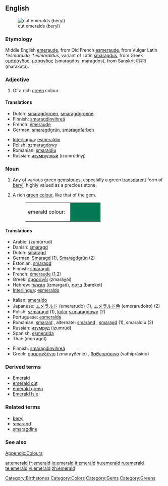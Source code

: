 {{see|Emerald}}
{{wikipedia}}
==English==
[[Image:Beryl_emeralds_cut_XH.jpg|thumb|right|cut emeralds (beryl)]]

===Etymology===
Middle English [[emeraude]], from Old French [[esmeraude]], from Vulgar Latin ''*esmaralda, *esmaraldus'', variant of Latin [[smaragdus]], from Greek [[σμάραγδος]], [[μάραγδος]] (smaragdos, maragdos), from Sanskrit [[मरकत]] (marakata).

===Adjective===
{{en-adj}}

# {{color}} Of a rich [[green]] colour.

====Translations====
{{top}}
*Dutch: [[smaragdgroen]], [[smaragdgroene]]
*Finnish: [[smaragdinvihreä]]
*French: [[émeraude]]
*German: [[smaragdgrün]], [[smaragdfarben]]
{{mid}}
*[[Interlingua]]: [[esmeraldin]]
*Polish: [[szmaragdowy]] {{m}}
*Romanian: [[smaraldiu]]
*Russian: [[изумрудный]] (izumrúdnyj)
{{bottom}}

===Noun===
{{en-noun}}

# Any of various green [[gemstone]]s, especially a green [[transparent]] form of [[beryl]], highly valued as a precious stone.
# {{color}} A rich [[green]] [[colour]], like that of the gem.
#:<table><tr><td>emerald colour: &nbsp;</td><td bgcolor="#047853" width="80">&nbsp; </td></tr></table>

====Translations====
{{trans-top|gemstone}}
*Arabic: {{ARchar|[[زمرد|زمرّد]]}} (zumúrrud) {{m}}
*Danish: [[smaragd]]
*Dutch: [[smaragd]] {{m}}
*German: [[Smaragd]] {{m}} (1), [[Smaragdgrün]] {{n}} (2)
*Estonian: [[smaragd]]
*Finnish: [[smaragdi]]
*French: [[émeraude]] {{f}} (1,2)
*Greek: [[σμαράγδι]] (zmaráɣði) {{n}}
*Hebrew: [[אזמרגד]] (izmargad), [[ברקת]] (bareket)
*[[Interlingua]]: [[esmeraldo]]
{{trans-mid}}
*Italian: [[smeraldo]]
*Japanese: [[エメラルド]] (emerarudo) (1), [[エメラルド色]] (emerarudoiro) (2)
*Polish: [[szmaragd]] {{m}} (1), [[kolor]] [[szmaragdowy]] {{m}} (2)
*Portuguese: [[esmeralda]] {{f}}
*Romanian: [[smarald]] {{n}}, alternate: [[smarand]] {{n}}, [[smaragd]] {{n}} (1), smaraldiu {{m}} (2)
*Russian: [[изумруд]] (izumrúd) {{m}}
*Spanish: [[esmeralda]] {{f}}
*Thai: {{THchar|[[มรกต]]}} (morrágòt)
{{trans-bottom}}

{{trans-top|colour}}
*Finnish: [[smaragdinvihreä]]
*Greek: [[σμαραγδένιο]] (zmaraɣðénio) {{n}}, [[βαθυπράσινο]] (vathiprásino) {{n}}
{{trans-mid}}
{{trans-bottom}}

===Derived terms===
*[[Emerald]]
*[[emerald cut]]
*[[emerald green]]
*[[Emerald Isle]]

===Related terms===
*[[beryl]]
*[[smaragd]]
*[[smaragdine]]

===See also===
[[Wiktionary_Appendix:Colours|Appendix:Colours]]

[[Category:Birthstones]]
[[Category:Colors]]
[[Category:Gems]]
[[Category:Greens]]

[[ar:emerald]]
[[fr:emerald]]
[[io:emerald]]
[[it:emerald]]
[[hu:emerald]]
[[ru:emerald]]
[[te:emerald]]
[[vi:emerald]]
[[zh:emerald]]